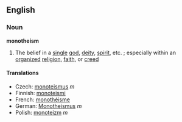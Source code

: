 ==English==
===Noun===
'''monotheism'''
# The belief in a [[single]] [[god]], [[deity]], [[spirit]], etc. ; especially within an [[organize]]d [[religion]], [[faith]], or [[creed]]

==== Translations====

*Czech: [[monoteismus]]  ''m''
*Finnish: [[monoteismi]]
*French: [[monothéisme]]
*German: [[Monotheismus]] ''m''
*Polish: [[monoteizm]] ''m''